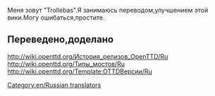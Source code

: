 Меня зовут "Trollebas".Я занимаюсь переводом,улучшением этой вики.Могу ошибаться,простите.
==Переведено,доделано==
http://wiki.openttd.org/История_релизов_OpenTTD/Ru
http://wiki.openttd.org/Типы_мостов/Ru
http://wiki.openttd.org/Template:OTTDВерсии/Ru
[[Category:en/Russian translators]]